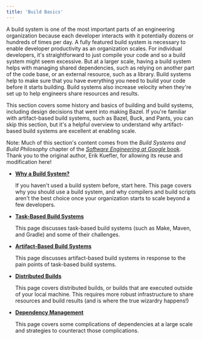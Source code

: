 ```yaml
---
title: 'Build Basics'
---
```


A build system is one of the most important parts of an engineering organization
because each developer interacts with it potentially dozens or hundreds of times
per day. A fully featured build system is necessary to enable developer
productivity as an organization scales. For individual developers, it's
straightforward to just compile your code and so a build system might seem
excessive. But at a larger scale, having a build system helps with managing
shared dependencies, such as relying on another part of the code base, or an
external resource, such as a library. Build systems help to make sure that you
have everything you need to build your code before it starts building. Build
systems also increase velocity when they're set up to help engineers share
resources and results.

This section covers some history and basics of building and build systems,
including design decisions that went into making Bazel. If you're
familiar with artifact-based build systems, such as Bazel, Buck, and Pants, you
can skip this section, but it's a helpful overview to understand why
artifact-based build systems are excellent at enabling scale.

Note: Much of this section's content comes from the _Build Systems and
Build Philosophy_ chapter of the
[_Software Engineering at Google_ book](https://abseil.io/resources/swe_at_google.2.pdf#page=399).
Thank you to the original author, Erik Kuefler, for allowing its reuse and
modification here!

*   **[Why a Build System?](/versions/6.2.0/basics/build-systems)**

    If you haven't used a build system before, start here. This page covers why
    you should use a build system, and why compilers and build scripts aren't
    the best choice once your organization starts to scale beyond a few
    developers.

*   **[Task-Based Build Systems](/versions/6.2.0/basics/task-based-builds)**

    This page discusses task-based build systems (such as Make, Maven, and
    Gradle) and some of their challenges.

*   **[Artifact-Based Build Systems](/versions/6.2.0/basics/artifact-based-builds)**

    This page discusses artifact-based build systems in response to the pain
    points of task-based build systems.

*   **[Distributed Builds](/versions/6.2.0/basics/distributed-builds)**

    This page covers distributed builds, or builds that are executed outside of
    your local machine. This requires more robust infrastructure to share
    resources and build results (and is where the true wizardry happens!)

*   **[Dependency Management](/versions/6.2.0/basics/dependencies)**

    This page covers some complications of dependencies at a large scale and
    strategies to counteract those complications.
